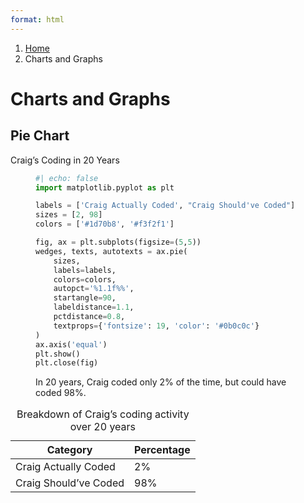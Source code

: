 ```yaml
---
format: html
---
```


<nav class="govuk-breadcrumbs" aria-label="Breadcrumb">
 <ol class="govuk-breadcrumbs__list">
  <li class="govuk-breadcrumbs__list-item">
   <a class="govuk-breadcrumbs__link" href="index.qmd">Home</a>
  </li>
  <li class="govuk-breadcrumbs__list-item">
   <span aria-current="page">Charts and Graphs</span>
  </li>
 </ol>
</nav>

<h1 class="govuk-heading-xl govuk-!-margin-top-6 govuk-!-margin-bottom-6">Charts and Graphs</h1>

<h2 class="govuk-heading-l">Pie Chart</h2>

<p class="govuk-body">Craig's Coding in 20 Years</p>

<figure class="govuk-!-margin-bottom-6">

```python
#| echo: false
import matplotlib.pyplot as plt

labels = ['Craig Actually Coded', "Craig Should've Coded"]
sizes = [2, 98]
colors = ['#1d70b8', '#f3f2f1']

fig, ax = plt.subplots(figsize=(5,5))
wedges, texts, autotexts = ax.pie(
    sizes,
    labels=labels,
    colors=colors,
    autopct='%1.1f%%',
    startangle=90,
    labeldistance=1.1,
    pctdistance=0.8,
    textprops={'fontsize': 19, 'color': '#0b0c0c'}
)
ax.axis('equal')
plt.show()
plt.close(fig)
```

<figcaption class="govuk-body"> In 20 years, Craig coded only 2% of the time, but could have coded 98%. </figcaption>
</figure>

<table class="govuk-table govuk-!-margin-top-6">
 <caption class="govuk-table__caption govuk-table__caption--m">
  Breakdown of Craig’s coding activity over 20 years
 </caption>
 <thead class="govuk-table__head">
  <tr class="govuk-table__row">
   <th scope="col" class="govuk-table__header">Category</th>
   <th scope="col" class="govuk-table__header govuk-table__header--numeric">Percentage</th>
  </tr>
 </thead>
 <tbody class="govuk-table__body">
  <tr class="govuk-table__row">
   <td class="govuk-table__cell">Craig Actually Coded</td>
   <td class="govuk-table__cell govuk-table__cell--numeric">2%</td>
  </tr>
  <tr class="govuk-table__row">
   <td class="govuk-table__cell">Craig Should’ve Coded</td>
   <td class="govuk-table__cell govuk-table__cell--numeric">98%</td>
  </tr>
 </tbody>
</table>
